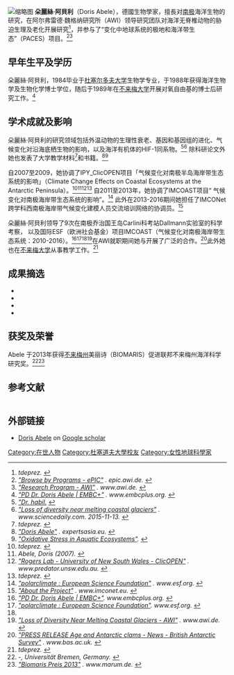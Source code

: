{{copyedit|time=2016-08-31T10:49:30+00:00}}
[[File:Doris_Abele,_AWI_2015.jpg|缩略图]]
'''朵麗絲·阿貝利'''（Doris Abele），德國生物學家，擅長对[[南极|南极]]海洋生物的研究，在阿尔弗雷德·魏格纳研究所（AWI）领导研究团队对海洋无脊椎动物的胁迫生理及老化开展研究<ref name=":0"><cite class="citation web">tdeprez. </cite></ref>，并参与了“变化中地球系统的极地和海洋带生态”（PACES）项目。<ref><cite class="citation web">[http://epic.awi.de/view/awi_allPrograms/paces-2008-0202.html "Browse by Programs - ePIC"] {{Wayback|url=http://epic.awi.de/view/awi_allPrograms/paces-2008-0202.html |date=20210120164601 }}. ''epic.awi.de''<span class="reference-accessdate">. </span></cite></ref><ref><cite class="citation web">[https://www.awi.de/en/science/research-program.html "Research Program - AWI"] {{Wayback|url=https://www.awi.de/en/science/research-program.html |date=20210309174510 }}. ''www.awi.de''<span class="reference-accessdate">. </span></cite></ref>

== 早年生平及学历 ==
朵麗絲·阿貝利，1984毕业于[[杜塞尔多夫大学|杜塞尔多夫大学]]生物学专业，于1988年获得海洋生物学及生物化学博士学位，随后于1989年在[[不来梅大学|不来梅大学]]开展对氧自由基的博士后研究工作。<ref name=":1"><cite class="citation web">[http://www.embcplus.org/taxonomy/term/39481 "PD Dr. Doris Abele | EMBC+"] {{Wayback|url=http://www.embcplus.org/taxonomy/term/39481 |date=20190501012141 }}. ''www.embcplus.org''<span class="reference-accessdate">. </span></cite></ref>

== 学术成就及影响 ==
朵麗絲·阿貝利的研究领域包括外温动物的生理性衰老、基因和基因组的进化、气候变化对沿海底栖生物的影响，以及海洋有机体的HIF-1同系物。<ref><cite class="citation web">[https://www.awi.de/ueber-uns/organisation/mitarbeiter/doris-abele.html "Dr. habil.] {{Wayback|url=https://www.awi.de/ueber-uns/organisation/mitarbeiter/doris-abele.html |date=20201025202423 }}</cite></ref><ref><cite class="citation web">[https://www.sciencedaily.com/releases/2015/11/151113181305.htm "Loss of diversity near melting coastal glaciers"] {{Wayback|url=https://www.sciencedaily.com/releases/2015/11/151113181305.htm |date=20190501000622 }}. ''www.sciencedaily.com''. 2015-11-13<span class="reference-accessdate">. </span></cite></ref> 除科研论文外她也发表了大学教学材料<ref name=":0"><cite class="citation web">tdeprez. </cite></ref>和书籍。<ref><cite class="citation web">[http://www.expertsasia.eu/index.asp?p=262&a=260&mod=teacher&id=124 "Doris Abele"] {{Wayback|url=http://www.expertsasia.eu/index.asp?p=262&a=260&mod=teacher&id=124 |date=20190117174313 }}. ''expertsasia.eu''.</cite><span title="ctx_ver=Z39.88-2004&rfr_id=info%3Asid%2Fen.wikipedia.org%3ADoris+Abele&rft.atitle=Doris+Abele&rft.genre=unknown&rft_id=http%3A%2F%2Fwww.expertsasia.eu%2Findex.asp%3Fp%3D262%26a%3D260%26mod%3Dteacher%26id%3D124&rft.jtitle=expertsasia.eu&rft_val_fmt=info%3Aofi%2Ffmt%3Akev%3Amtx%3Ajournal" class="Z3988"> </span></ref><ref><cite class="citation web">[http://au.wiley.com/WileyCDA/WileyTitle/productCd-1444335480.html "Oxidative Stress in Aquatic Ecosystems"]. </cite></ref>

自2007至2009，她协调了IPY_ClicOPEN项目「气候变化对南极半岛海岸带生态系统的影响」（Climate Change Effects on Coastal Ecosystems at the Antarctic Peninsula）。<ref name=":0"><cite class="citation web">tdeprez. </cite></ref><ref><cite class="citation web">Abele, Doris (2007). </cite></ref><ref><cite class="citation web">[http://www.predator.unsw.edu.au/page_1188265638812.html "Rogers Lab - University of New South Wales - ClicOPEN"] {{webarchive|url=https://archive.is/20160831141458/http://www.predator.unsw.edu.au/page_1188265638812.html |date=2016-08-31 }}. ''www.predator.unsw.edu.au''<span class="reference-accessdate">. </span></cite></ref><ref name="#1"><cite class="citation web">tdeprez. </cite></ref> 自2011至2013年，她协调了IMCOAST项目“ 气候变化对南极海岸带生态系统的影响”。<ref name="esf.org"><cite class="citation web">[http://www.esf.org/hosting-experts/expert-boards-and-committees/polar-sciences/current-epb-initiatives/polarclimate.html "polarclimate : European Science Foundation"] {{Wayback|url=http://www.esf.org/hosting-experts/expert-boards-and-committees/polar-sciences/current-epb-initiatives/polarclimate.html |date=20160916102629 }}. ''www.esf.org''<span class="reference-accessdate">. </span></cite></ref> 此外在2013-2016期间她担任了IMCONet跨学科西南极海岸带气候变化建模人员交流培训网络的协调员。<ref><cite class="citation web">[http://www.imconet.eu/about-the-project.html "About the Project"] {{Wayback|url=http://www.imconet.eu/about-the-project.html |date=20160914090428 }}. ''www.imconet.eu''<span class="reference-accessdate">. </span></cite></ref>

朵麗絲·阿貝利领导了9次在南极乔治国王岛Carlini科考站Dallmann实验室的科学考察， 以及国际ESF（欧洲社会基金）项目IMCOAST（气候变化对南极海岸带生态系统：2010-2016）。<ref name=":1"><cite class="citation web">[http://www.embcplus.org/taxonomy/term/39481 "PD Dr. Doris Abele | EMBC+"]. ''www.embcplus.org''<span class="reference-accessdate">. </span></cite></ref><ref name="esf.org"><cite class="citation web">[http://www.esf.org/hosting-experts/expert-boards-and-committees/polar-sciences/current-epb-initiatives/polarclimate.html "polarclimate : European Science Foundation"]. ''www.esf.org''<span class="reference-accessdate">. </span></cite></ref><ref name="#1"/><ref><cite class="citation web">[https://www.awi.de/nc/en/about-us/service/press/press-release/loss-of-diversity-near-melting-coastal-glaciers.html "Loss of Diversity Near Melting Coastal Glaciers - AWI"] {{Wayback|url=https://www.awi.de/nc/en/about-us/service/press/press-release/loss-of-diversity-near-melting-coastal-glaciers.html |date=20171116183053 }}. ''www.awi.de''<span class="reference-accessdate">. </span></cite></ref>在AWI就职期间她与{{link-en|英国南极调查局|British Antarctic Survey}}开展了广泛的合作。<ref><cite class="citation web">[https://www.bas.ac.uk/media-post/age-matters-to-antarctic-clams/ "PRESS RELEASE Age and Antarctic clams - News - British Antarctic Survey"] {{Wayback|url=https://www.bas.ac.uk/media-post/age-matters-to-antarctic-clams/ |date=20201118073209 }}. ''www.bas.ac.uk''<span class="reference-accessdate">. </span></cite></ref>此外她也在[[不来梅大学|不来梅大学]]从事教学工作。<ref name=":0"><cite class="citation web">tdeprez. </cite></ref>

== 成果摘选 ==
* {{cite journal | last1 = Husmann | first1 = G. | last2 = Philipp | first2 = E. R. | last3 = Abele | first3 = D. | year = 2016 | title = Seasonal proliferation rates and the capacity to express genes involved in cell cycling and maintenance in response to seasonal and experimental food shortage in Laternula elliptica from King George Island | doi = 10.1016/j.marenvres.2016.05.003 | journal = Marine Environmental research | volume =  118| issue = | pages =  57–68}}
* {{cite journal | last1 = Sahade | first1 = R. | last2 = Lagger | first2 = C. | last3 = Torre | first3 = L. | last4 = Momo | first4 = F. | last5 = Monien | first5 = P. | last6 = Schloss | first6 = I. | last7 = Barnes | first7 = D.K.B. | last8 = Servetto | first8 = N. | last9 = Tarantelli | first9 = S. | last10 = Tatián | first10 = M. | last11 = Zamboni | first11 = N. | last12 = Abele | first12 = D. | year = 2015 | title = Climate change and glacier retreat drive shifts in an Antarctic benthic ecosystem | url = | journal = Science Advances | volume =  1| issue = | pages =  e1500050| doi = 10.1126/sciadv.1500050 }}
* {{cite journal | last1 = Bers | first1 = A.V. | last2 = Momo | first2 = F. | last3 = Schloss | first3 = I | last4 = Abele | first4 = D. | year = 2013 | title = Analysis of trends and sudden changes in environmental long-term data from King George Island (Antarctica): Relationships between global climatic oscillations and local system response | url = | journal = Climatic Change | volume =  116| issue = | pages =  789–803| doi = 10.1007/s10584-012-0523-4 }}
* {{cite journal | last1 = Schloss | first1 = I.R. | last2 = Abele | first2 = D. | last3 = Moreau | first3 = S. | last4 = Demers | first4 = S. | last5 = Bers | first5 = A.V. | last6 = González | first6 = O. | last7 = Ferreyra | first7 = G. A. | year = 2012 | title = Response of Potter Cove phytoplankton dynamics to 19 year (1991-2009) climate trends | url = | journal = Journal of Marine Systems | volume = 92 | issue = | pages = 53–66 | doi=10.1016/j.jmarsys.2011.10.006}}

== 获奖及荣誉 ==
Abele 于2013年获得[[不来梅州|不来梅州]]美丽诗（BIOMARIS）促进联邦不来梅州海洋科学研究奖。<ref><cite class="citation web">-, Universität Bremen, Germany. </cite></ref><ref><cite class="citation web">[http://www.marum.de/en/Page4071.html "Biomaris Preis 2013"] {{Wayback|url=http://www.marum.de/en/Page4071.html |date=20170110173227 }}. ''www.marum.de''<span class="reference-accessdate">. </span></cite></ref>

== 参考文献 ==
<div class="reflist columns references-column-width" style="list-style-type: decimal; column-width: 35em; -moz-column-width: 35em; -webkit-column-width: 35em;">
<references /></div>

== 外部链接 ==
* [https://scholar.google.co.uk/citations?user=4JvZDVYAAAAJ&hl=en&oi=ao Doris Abele] {{Wayback|url=https://scholar.google.co.uk/citations?user=4JvZDVYAAAAJ&hl=en&oi=ao |date=20190107015812 }} on [[Google学术搜索|Google scholar]]

{{DEFAULTSORT: Abele, Doris}}
[[Category:在世人物|Category:在世人物]]
[[Category:杜塞道夫大學校友|Category:杜塞道夫大學校友]]
[[Category:女性地球科學家|Category:女性地球科學家]]
